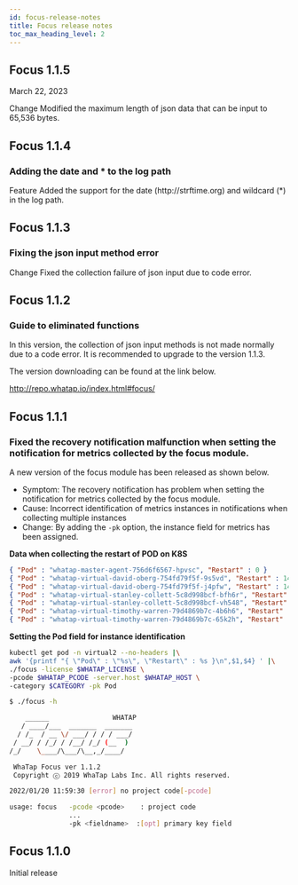 ```yaml
---
id: focus-release-notes
title: Focus release notes
toc_max_heading_level: 2
---
```



## Focus 1.1.5

March 22, 2023

<p><Status>Change</Status> Modified the maximum length of json data that can be input to 65,536 bytes.</p>

## Focus 1.1.4

### Adding the date and \* to the log path

<p><Status>Feature</Status> Added the support for the date (http://strftime.org) and wildcard (*) in the log path.</p>

## Focus 1.1.3

### Fixing the json input method error

<p><Status>Change</Status> Fixed the collection failure of json input due to code error.</p>

## Focus 1.1.2

### Guide to eliminated functions

In this version, the collection of json input methods is not made normally due to a code error. It is recommended to upgrade to the version 1.1.3.

The version downloading can be found at the link below.

http://repo.whatap.io/index.html#focus/

## Focus 1.1.1

### Fixed the recovery notification malfunction when setting the notification for metrics collected by the focus module.

A new version of the focus module has been released as shown below.

-   Symptom: The recovery notification has problem when setting the notification for metrics collected by the focus module.
-   Cause: Incorrect identification of metrics instances in notifications when collecting multiple instances
-   Change: By adding the `-pk` option, the instance field for metrics has been assigned.

**Data when collecting the restart of POD on K8S**

```json
{ "Pod" : "whatap-master-agent-756d6f6567-hpvsc", "Restart" : 0 }
{ "Pod" : "whatap-virtual-david-oberg-754fd79f5f-9s5vd", "Restart" : 147 }
{ "Pod" : "whatap-virtual-david-oberg-754fd79f5f-j4pfw", "Restart" : 141 }
{ "Pod" : "whatap-virtual-stanley-collett-5c8d998bcf-bfh6r", "Restart" : 142 }
{ "Pod" : "whatap-virtual-stanley-collett-5c8d998bcf-vh548", "Restart" : 144 }
{ "Pod" : "whatap-virtual-timothy-warren-79d4869b7c-4b6h6", "Restart" : 145 }
{ "Pod" : "whatap-virtual-timothy-warren-79d4869b7c-65k2h", "Restart" : 145 }
```

**Setting the Pod field for instance identification**

```bash
kubectl get pod -n virtual2 --no-headers |\
awk '{printf "{ \"Pod\" : \"%s\", \"Restart\" : %s }\n",$1,$4} ' |\
./focus -license $WHATAP_LICENSE \
-pcode $WHATAP_PCODE -server.host $WHATAP_HOST \
-category $CATEGORY -pk Pod

$ ./focus -h

    ______                WHATAP
   / ____/___  _______  _______
  / /_  / __ \/ ___/ / / / ___/
 / __/ / /_/ / /__/ /_/ (__  )
/_/    \____/\___/\__,_/____/

 WhaTap Focus ver 1.1.2
 Copyright ⓒ 2019 WhaTap Labs Inc. All rights reserved.

2022/01/20 11:59:30 [error] no project code[-pcode]

usage: focus   -pcode <pcode>    : project code
               ...
               -pk <fieldname>  :[opt] primary key field
```

## Focus 1.1.0

Initial release
